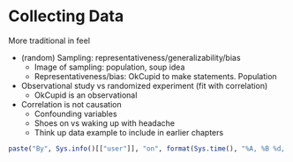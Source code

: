 # Collecting Data {#collect}

More traditional in feel

+ (random) Sampling: representativeness/generalizability/bias
    + Image of sampling: population, soup idea
    + Representativeness/bias: OkCupid to make statements. Population
+ Observational study vs randomized experiment (fit with correlation)
    + OkCupid is an observational
+ Correlation is not causation
    + Confounding variables
    + Shoes on vs waking up with headache
    + Think up data example to include in earlier chapters
    
```r
paste("By", Sys.info()[["user"]], "on", format(Sys.time(), "%A, %B %d, %Y %X %Z"))
```

